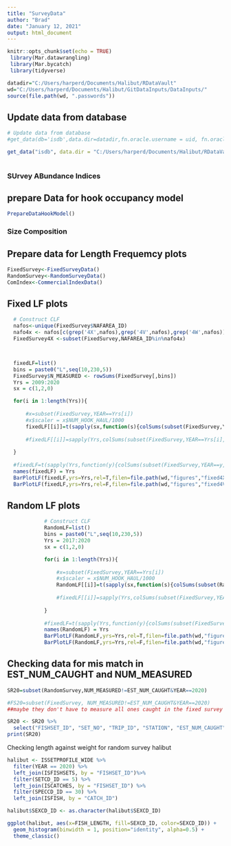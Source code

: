```yaml
---
title: "SurveyData"
author: "Brad"
date: "January 12, 2021"
output: html_document
---
```


```r
knitr::opts_chunk$set(echo = TRUE)
 library(Mar.datawrangling)
 library(Mar.bycatch)
 library(tidyverse)

datadir="C:/Users/harperd/Documents/Halibut/RDataVault"
wd="C:/Users/harperd/Documents/Halibut/GitDataInputs/DataInputs/"
source(file.path(wd, ".passwords"))

```

## Update data from database 

```r

# Update data from database 
#get_data(db='isdb',data.dir=datadir,fn.oracle.username = uid, fn.oracle.password = pwd, fn.oracle.dsn = 'ptran',usepkg='roracle',force.extract=T)

get_data("isdb", data.dir = "C:/Users/harperd/Documents/Halibut/RDataVault/")
 
```

### SUrvey ABundance Indices
## prepare Data for hook occupancy model

```r
PrepareDataHookModel()


```

### Size Composition 
## Prepare data for Length Frequemcy plots

```r
FixedSurvey<-FixedSurveyData()
RandomSurvey<-RandomSurveyData()
ComIndex<-CommercialIndexData()
```

## Fixed LF plots
```r
        

  # Construct CLF
  nafos<-unique(FixedSurvey$NAFAREA_ID)
  nafo4x <- nafos[c(grep('4X',nafos),grep('4V',nafos),grep('4W',nafos))]
  FixedSurvey4X <-subset(FixedSurvey,NAFAREA_ID%in%nafo4x)



  fixedLF=list()
  bins = paste0("L",seq(10,230,5))
  FixedSurvey$N_MEASURED <- rowSums(FixedSurvey[,bins])
  Yrs = 2009:2020
  sx = c(1,2,0)

  for(i in 1:length(Yrs)){
    
      #x=subset(FixedSurvey,YEAR==Yrs[i])
      #x$scaler = x$NUM_HOOK_HAUL/1000 
      fixedLF[[i]]=t(sapply(sx,function(s){colSums(subset(FixedSurvey,YEAR==Yrs[i]&SEXCD_ID==s,bins),na.rm=T)}))
      
      #fixedLF[[i]]=sapply(Yrs,colSums(subset(FixedSurvey,YEAR==Yrs[i],bins),na.rm=T)
    
  }
  
  #fixedLF=t(sapply(Yrs,function(y){colSums(subset(FixedSurvey,YEAR==y,bins),na.rm=T)}))
  names(fixedLF) = Yrs
  BarPlotLF(fixedLF,yrs=Yrs,rel=T,filen=file.path(wd,"figures","fixed4XLF1"))
  BarPlotLF(fixedLF,yrs=Yrs,rel=F,filen=file.path(wd,"figures","fixed4VWXLF2"),ymax=300)

```


## Random LF plots
```r
            # Construct CLF
            RandomLF=list()
            bins = paste0("L",seq(10,230,5))
            Yrs = 2017:2020
            sx = c(1,2,0)

            for(i in 1:length(Yrs)){
              
                #x=subset(FixedSurvey,YEAR==Yrs[i])
                #x$scaler = x$NUM_HOOK_HAUL/1000 
                RandomLF[[i]]=t(sapply(sx,function(s){colSums(subset(RandomSurvey,YEAR==Yrs[i]&SEXCD_ID==s,bins),na.rm=T)}))
                
                #fixedLF[[i]]=sapply(Yrs,colSums(subset(FixedSurvey,YEAR==Yrs[i],bins),na.rm=T)
              
            }
            
            #fixedLF=t(sapply(Yrs,function(y){colSums(subset(FixedSurvey,YEAR==y,bins),na.rm=T)}))
            names(RandomLF) = Yrs
            BarPlotLF(RandomLF,yrs=Yrs,rel=T,filen=file.path(wd,"figures","randomLF1"))
            BarPlotLF(RandomLF,yrs=Yrs,rel=F,filen=file.path(wd,"figures","randomLF2"),ymax=150)

```

## Checking data for mis match in EST_NUM_CAUGHT and NUM_MEASURED

```r

SR20=subset(RandomSurvey,NUM_MEASURED!=EST_NUM_CAUGHT&YEAR==2020)

#FS20=subset(FixedSurvey, NUM_MEASURED!=EST_NUM_CAUGHT&YEAR==2020) 
##maybe they don't have to measure all ones caught in the fixed survey stations?

SR20 <- SR20 %>%
  select("FISHSET_ID", "SET_NO", "TRIP_ID", "STATION", "EST_NUM_CAUGHT", "EST_COMBINED_WT", "SEXCD_ID", "NUM_MEASURED", "TRIP", "VESS_ID", "VESSEL_NAME", "CFV")
print(SR20)

```

Checking length against weight for random survey halibut


```r
halibut <- ISSETPROFILE_WIDE %>%
  filter(YEAR == 2020) %>%
  left_join(ISFISHSETS, by = "FISHSET_ID")%>%
  filter(SETCD_ID == 5) %>%
  left_join(ISCATCHES, by = "FISHSET_ID") %>%
  filter(SPECCD_ID == 30) %>%
  left_join(ISFISH, by = "CATCH_ID")

halibut$SEXCD_ID <- as.character(halibut$SEXCD_ID)

ggplot(halibut, aes(x=FISH_LENGTH, fill=SEXCD_ID, color=SEXCD_ID)) +
  geom_histogram(binwidth = 1, position="identity", alpha=0.5) +
  theme_classic()
```

